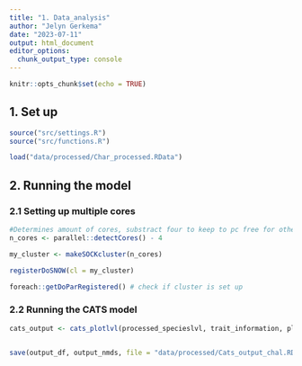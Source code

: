 ```yaml
---
title: "1. Data_analysis"
author: "Jelyn Gerkema"
date: "2023-07-11"
output: html_document
editor_options: 
  chunk_output_type: console
---
```


```r
knitr::opts_chunk$set(echo = TRUE)
```

## 1. Set up 

```r

source("src/settings.R")
source("src/functions.R")

load("data/processed/Char_processed.RData")

```

## 2. Running the model 

### 2.1 Setting up multiple cores

```r

#Determines amount of cores, substract four to keep to pc free for other processes.
n_cores <- parallel::detectCores() - 4 

my_cluster <- makeSOCKcluster(n_cores)

registerDoSNOW(cl = my_cluster)

foreach::getDoParRegistered() # check if cluster is set up

```

### 2.2 Running the CATS model

```r

cats_output <- cats_plotlvl(processed_specieslvl, trait_information, plot_code_vector)


save(output_df, output_nmds, file = "data/processed/Cats_output_chal.RData")

```


